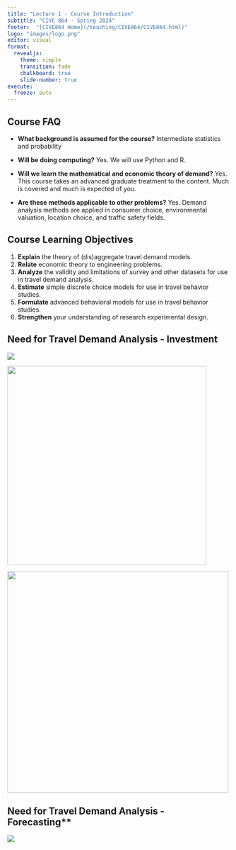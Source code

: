 ```yaml
---
title: "Lecture 1 - Course Introduction"
subtitle: "CIVE 864 - Spring 2024"
footer:  "[CIVE864 Home](/teaching/CIVE864/CIVE864.html)"
logo: "images/logo.png"
editor: visual
format: 
  revealjs: 
    theme: simple
    transition: fade
    chalkboard: true
    slide-number: true
execute:
  freeze: auto
---
```


## **Course FAQ** {.smaller}
::: incremental

-   **What background is assumed for the course?** Intermediate statistics and probability

- **Will be doing computing?** Yes. We will use Python and R.

- **Will we learn the mathematical and economic theory of demand?** Yes. This course takes an advanced graduate treatment to the content. Much is covered and much is expected of you.

- **Are these methods applicable to other problems?** Yes. Demand analysis methods are applied in consumer choice, environmental valuation, location choice, and traffic safety fields.

:::

## **Course Learning Objectives** {.smaller}
::: incremental
1.  **Explain** the theory of (dis)aggregate travel demand models.
2.  **Relate** economic theory to engineering problems.
3.  **Analyze** the validity and limitations of survey and other datasets for use in travel demand analysis.
4.  **Estimate** simple discrete choice models for use in travel behavior studies.
5.  **Formulate** advanced behavioral models for use in travel behavior studies.
6.  **Strengthen** your understanding of research experimental design.

:::

## **Need for Travel Demand Analysis - Investment**
![](/images/lecture1/road_grade.png){.absolute top="170" left="30"}

![](/images/lecture1/train_grade.png){.absolute .fragment top="150" right="80" width="450"}

![](/images/lecture1/traffic.jpg){.absolute .fragment bottom="75" right="130" width="500"}

## Need for Travel Demand Analysis - Forecasting**
![](/images/lecture1/road_grade.png){.absolute top="170" left="30"}
